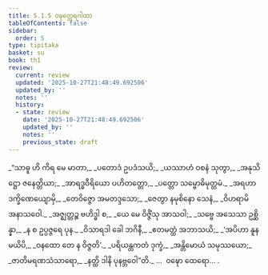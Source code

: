 ```yaml
---
title: 5.1.5 ဝဍ္ဎတ္ထေရဂါထာ
tableOfContents: false
sidebar:
  order: 5
type: tipitaka
basket: su
book: th1
review:
  current: review
  updated: '2025-10-27T21:48:49.692506'
  updated_by: ''
  notes: ''
  history:
  - state: review
    date: '2025-10-27T21:48:49.692506'
    updated_by: ''
    notes: ''
    previous_state: draft
---
```



<ReviewStatus review={frontmatter.review} showDetails={true} />

<HypothesisAnnotation frontmatter={frontmatter} />

<DynamicBreadcrumb />

<Division number="335" book="th1" e="ch" v="19" p="277">

<Paragraph number="591" type="verses" book="th1">
_“သာဓူ ဟိ ကိရ မေ မာတာ,_  
_ပတောဒံ ဥပဒံသယိ;_  
_ယဿာဟံ ဝစနံ သုတွာ,_  
_အနုသိဋ္ဌော ဇနေတ္တိယာ;_  
_အာရဒ္ဓဝီရိယော ပဟိတတ္တော,_  
_ပတ္တော သမ္ဗောဓိမုတ္တမံ._  

</Paragraph>

</Division>
<Division number="336" book="th1" e="ch" v="19" p="277">

<Paragraph number="592" type="verses" book="th1">
_အရဟာ ဒက္ခိဏေယျောမှိ,_  
_တေဝိဇ္ဇော အမတဒ္ဒသော;_  
_ဇေတွာ နမုစိနော သေနံ,_  
_ဝိဟရာမိ အနာသဝေါ._  

</Paragraph>

</Division>
<Division number="337" book="th1" e="ch" v="19" p="277">

<Paragraph number="593" type="verses" book="th1">
_အဇ္ဈတ္တဉ္စ ဗဟိဒ္ဓါ စ,_  
_ယေ မေ ဝိဇ္ဇိံသု အာသဝါ;_  
_သဗ္ဗေ အသေသာ ဥစ္ဆိန္နာ,_  
_န စ ဥပ္ပဇ္ဇရေ ပုန._  

</Paragraph>

</Division>
<Division number="338" book="th1" e="ch" v="19" p="277">

<Paragraph number="594" type="verses" book="th1">
_ဝိသာရဒါ ခေါ ဘဂိနီ,_  
_ဧတမတ္ထံ အဘာသယိ;_  
_‘အပိဟာ နူန မယိပိ,_  
_ဝနထော တေ န ဝိဇ္ဇတိ’._  

</Paragraph>

</Division>
<Division number="339" book="th1" e="ch" v="19" p="277">

<Paragraph number="595" type="verses" book="th1">
_ပရိယန္တကတံ ဒုက္ခံ,_  
_အန္တိမောယံ သမုဿယော;_  
_ဇာတိမရဏသံသာရော,_  
_နတ္ထိ ဒါနိ ပုနဗ္ဘဝေါ”တိ._  


</Paragraph>
</Division>

<Paragraph number="596" type="center" book="th1">
…  ဝဍ္ဎော ထေရော… .
</Paragraph>